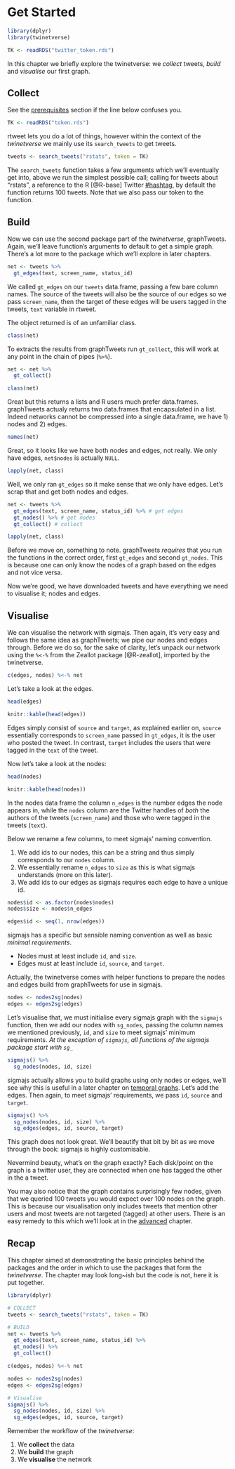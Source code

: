 # Get Started {#get-started}

```r
library(dplyr)
library(twinetverse)

TK <- readRDS("twitter_token.rds")
```

In this chapter we briefly explore the twinetverse: we _collect_ tweets, _build_ and _visualise_ our first graph. 

## Collect

See the [prerequisites](#prerequisites) section if the line below confuses you.

```r
TK <- readRDS("token.rds")
```

rtweet lets you do a lot of things, however within the context of the _twinetverse_ we mainly use its `search_tweets` to get tweets.

```r
tweets <- search_tweets("rstats", token = TK)
```

The `search_tweets` function takes a few arguments which we'll eventually get into, above we run the simplest possible call; calling for tweets about "rstats", a reference to the R [@R-base] Twitter [#hashtag](https://twitter.com/search?q=rstats), by default the function returns 100 tweets. Note that we also pass our token to the function.

## Build

Now we can use the second package part of the _twinetverse_, graphTweets. Again, we'll leave function's arguments to default to get a simple graph. There's a lot more to the package which we'll explore in later chapters.

```r
net <- tweets %>% 
  gt_edges(text, screen_name, status_id)
```

We called `gt_edges` on our `tweets` data.frame, passing a few bare column names. The source of the tweets will also be the source of our edges so we pass `screen_name`, then the target of these edges will be users tagged in the tweets, `text` variable in rtweet. 

The object returned is of an unfamiliar class.

```r
class(net)
```

To extracts the results from graphTweets run `gt_collect`, this will work at any point in the chain of pipes (`%>%`).

```r
net <- net %>% 
  gt_collect()

class(net)
```

Great but this returns a lists and R users much prefer data.frames. graphTweets actualy returns two data.frames that encapsulated in a list. Indeed networks cannot be compressed into a single data.frame, we have 1) nodes and 2) edges.

```r
names(net)
```

Great, so it looks like we have both nodes and edges, not really. We only have edges, `net$nodes` is actually `NULL`. 

```r
lapply(net, class)
```

Well, we only ran `gt_edges` so it make sense that we only have edges. Let's scrap that and get both nodes and edges.

```r
net <- tweets %>% 
  gt_edges(text, screen_name, status_id) %>% # get edges
  gt_nodes() %>% # get nodes
  gt_collect() # collect

lapply(net, class)
```

Before we move on, something to note. graphTweets _requires_ that you run the functions in the correct order, first `gt_edges` and second `gt_nodes`. This is because one can only know the nodes of a graph based on the edges and not vice versa.

Now we're good, we have downloaded tweets and have everything we need to visualise it; nodes and edges.

## Visualise

We can visualise the network with sigmajs. Then again, it's very easy and follows the same idea as graphTweets; we pipe our nodes and edges through. Before we do so, for the sake of clarity, let's unpack our network using the `%<-%` from the Zeallot package [@R-zeallot], imported by the twinetverse.

```r
c(edges, nodes) %<-% net
```

Let's take a look at the edges.

```r
head(edges)
```

```r
knitr::kable(head(edges))
```

Edges simply consist of `source` and `target`, as explained earlier on, `source` essentially corresponds to `screen_name` passed in `gt_edges`, it is the user who posted the tweet. In contrast, `target` includes the users that were tagged in the `text` of the tweet.

Now let's take a look at the nodes:

```r
head(nodes)
```

```r
knitr::kable(head(nodes))
```

In the nodes data frame the column `n_edges` is the number edges the node appears in, while the `nodes` column are the Twitter handles of _both_ the authors of the tweets (`screen_name`) and those who were tagged in the tweets (`text`). 

Below we rename a few columns, to meet sigmajs' naming convention.

1. We add ids to our nodes, this can be a string and thus simply corresponds to our `nodes` column.
2. We essentially rename `n_edges` to `size` as this is what sigmajs understands (more on this later).
3. We add ids to our edges as sigmajs requires each edge to have a unique id.

```r
nodes$id <- as.factor(nodes$nodes) 
nodes$size <- nodes$n_edges 

edges$id <- seq(1, nrow(edges)) 
```

sigmajs has a specific but sensible naming convention as well as basic _minimal requirements_. 

* Nodes must at least include `id`, and `size`.
* Edges must at least include `id`, `source`, and `target`.

Actually, the twinetverse comes with helper functions to prepare the nodes and edges build from graphTweets for use in sigmajs.

```r
nodes <- nodes2sg(nodes)
edges <- edges2sg(edges)
```

Let's visualise that, we must initialise every sigmajs graph with the `sigmajs` function, then we add our nodes with `sg_nodes`, passing the column names we mentioned previously, `id`, and `size` to meet sigmajs' minimum requirements. *At the exception of `sigmajs`, all functions of the sigmajs package start with `sg_`*  

```r
sigmajs() %>% 
  sg_nodes(nodes, id, size) 
```

sigmajs actually allows you to build graphs using only nodes or edges, we'll see why this is useful in a later chapter on [temporal graphs](#dynamic). Let's add the edges. Then again, to meet sigmajs' requirements, we pass `id`, `source` and `target`.

```r
sigmajs() %>% 
  sg_nodes(nodes, id, size) %>% 
  sg_edges(edges, id, source, target)
```

This graph does not look great. We'll beautify that bit by bit as we move through the book: sigmajs is highly customisable. 

Nevermind beauty, what's on the graph exactly? Each disk/point on the graph is a twitter user, they are connected when one has tagged the other in the a tweet.

You may also notice that the graph contains surprisingly few nodes, given that we queried 100 tweets you would expect over 100 nodes on the graph. This is because our visualisation only includes tweets that mention other users and most tweets are not targeted (tagged) at other users. There is an easy remedy to this which we'll look at in the [advanced](advanced) chapter.

## Recap

This chapter aimed at demonstrating the basic principles behind the packages and the order in which to use the packages that form the _twinetverse_. The chapter may look long~ish but the code is not, here it is put together.

```r
library(dplyr)

# COLLECT
tweets <- search_tweets("rstats", token = TK)

# BUILD
net <- tweets %>% 
  gt_edges(text, screen_name, status_id) %>% 
  gt_nodes() %>% 
  gt_collect() 

c(edges, nodes) %<-% net

nodes <- nodes2sg(nodes)
edges <- edges2sg(edges)

# Visualise
sigmajs() %>% 
  sg_nodes(nodes, id, size) %>% 
  sg_edges(edges, id, source, target)
```

Remember the workflow of the _twinetverse_:

1. We **collect** the data
2. We **build** the graph
3. We **visualise** the network
